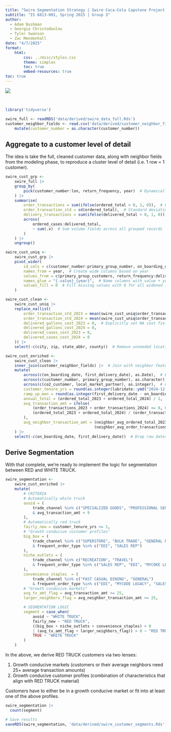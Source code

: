 ```yaml
---
title: "Swire Segmentation Strategy | Swire Coca-Cola Capstone Project "
subtitle: "IS 6813-001, Spring 2025 | Group 3"
author:
  - Adam Bushman
  - Georgia Christodoulou
  - Tyler Swanson
  - Zac Mendenhall
date: "4/7/2025"
format: 
    html:
        css: ../misc/styles.css
        theme: simplex
        toc: true
        embed-resources: true
toc: true
---
```


![](../misc/swire-banner.png)

<br>


```r
library('tidyverse')

swire_full <- readRDS('data/derived/swire_data_full.Rds')
customer_neighbor_fields <- read.csv('data/derived/customer_neighbor_fields.csv') |>
    mutate(customer_number = as.character(customer_number))
```


## Aggregate to a customer level of detail

The idea is take the full, cleaned customer data, along with neighbor fields from the modeling phase, to reproduce a cluster level of detail (i.e. 1 row = 1 customer).

```r
swire_cust_grp <-
    swire_full |>
    group_by(
        pick(customer_number:lon, return_frequency, year)  # Dynamically select grouping vars from a range and specific columns
    ) |>
    summarise(
        order_transactions = sum(ifelse(ordered_total > 0, 1, 0)),  # Count orders with any volume
        order_transaction_std = sd(ordered_total),  # Standard deviation of order volumes
        delivery_transactions = sum(ifelse(delivered_total > 0, 1, 0)),  # Count deliveries with any volume
        across(
            ordered_cases:delivered_total, 
            ~ sum(.x)  # Sum volume fields across all grouped records
        )
    ) |>
    ungroup()
```

```r
swire_cust_uniq <- 
    swire_cust_grp |>
    pivot_wider(
        id_cols = c(customer_number:primary_group_number, on_boarding_date:lon),  # Keep customer and location details as IDs
        names_from = year,  # Create wide columns based on year
        values_from = c(primary_group_customers, return_frequency:delivered_total),  # Use these variables as values
        names_glue = "{.value}_{year}",  # Name columns with value + year suffix
        values_fill = 0  # Fill missing values with 0 for all widened fields
    )

swire_cust_clean <- 
    swire_cust_uniq |>
    replace_na(list(
        order_transaction_std_2023 = mean(swire_cust_uniq$order_transaction_std_2023, na.rm = TRUE),  # Replace NA with column mean
        order_transaction_std_2024 = mean(swire_cust_uniq$order_transaction_std_2024, na.rm = TRUE), 
        delivered_gallons_cost_2023 = 0,  # Explicitly set NA cost fields to 0
        delivered_gallons_cost_2024 = 0, 
        delivered_cases_cost_2023 = 0,
        delivered_cases_cost_2024 = 0
    )) |>
    select(-c(city, zip, state_abbr, county))  # Remove unneeded location granularity
```


```r
swire_cust_enriched <- 
    swire_cust_clean |>
    inner_join(customer_neighbor_fields) |>  # Join with neighbor feature set
    mutate(
        across(c(on_boarding_date, first_delivery_date), as.Date),  # Ensure proper date format
        across(c(customer_number, primary_group_number), as.character),  # Convert IDs to character
        across(c(co2_customer, local_market_partner), as.integer),  # Convert logicals to integers for modeling
        customer_tenure_yrs = round(as.integer(lubridate::ymd("2024-12-31") - first_delivery_date) / 365.25, 1),  # Tenure as of end of 2024
        ramp_up_mon = round(as.integer(first_delivery_date - on_boarding_date) * 12 / 365.25, 1),  # Months between onboarding and first delivery
        annual_total = (ordered_total_2023 + ordered_total_2024) / 2,  # 2-year average of total ordered
        avg_transaction_amt = ifelse(
            (order_transactions_2023 + order_transactions_2024) <= 0, 0,  # Avoid division by 0
            (ordered_total_2023 + ordered_total_2024) / (order_transactions_2023 + order_transactions_2024)  # Avg order size
        ), 
        avg_neighbor_transaction_amt = (neighbor_avg_ordered_total_2023 + neighbor_avg_ordered_total_2024) / 
                                       (neighbor_avg_order_transactions_2023 + neighbor_avg_order_transactions_2024)  # Peer group avg
    ) |>
    select(-c(on_boarding_date, first_delivery_date))  # Drop raw dates now that derived fields are created
```


## Derive Segmentation

With that complete, we're ready to implement the logic for segmentation between RED and WHITE TRUCK.

```r
swire_segmentation <- 
    swire_cust_enriched |>
    mutate(
        # CRITERIA
        # Automatically white truck
        avoid = (
            trade_channel %in% c("SPECIALIZED GOODS", "PROFESSIONAL SERVICES", "VEHICLE CARE", "MOBILE RETAIL", "OUTDOOR ACTIVITIES") 
            & avg_transaction_amt < 9
        ), 
        # Automatically red truck
        fairly_new = customer_tenure_yrs <= 1, 
        # "Growth conducive customer profiles"
        big_box = (
            trade_channel %in% c("SUPERSTORE", "BULK TRADE", "GENERAL RETAILER") 
            & frequent_order_type %in% c("EDI", "SALES REP")
        ),
        niche_outlets = (
            trade_channel %in% c("RECREATION", "TRAVEL") 
            & frequent_order_type %in% c("SALES REP", "EDI", "MYCOKE LEGACY")
        ), 
        convenience_staples  = (
            trade_channel %in% c("FAST CASUAL DINING", "GENERAL") 
            & frequent_order_type %in% c("EDI", "MYCODE LEGACY", "SALES REP", "OTHER")), 
        # "Growth condusive markets"
        avg_tx_amt_flag = avg_transaction_amt >= 25, 
        larger_neighbors_flag = avg_neighbor_transaction_amt >= 25, 

        # SEGMENTATION LOGIC
        segment = case_when(
            avoid ~ "WHITE TRUCK", 
            fairly_new ~ "RED TRUCK", 
            ((big_box + niche_outlets + convenience_staples) > 0 
            | (avg_tx_amt_flag + larger_neighbors_flag)) > 0 ~ "RED TRUCK", 
            TRUE ~ "WHITE TRUCK"
        )
    )

```

In the above, we derive RED TRUCK customers via two lenses:

1. Growth conducive markets (customers or their average neighbors need 25+ average transaction amounts)
2. Growth conducive customer profiles (combination of characteristics that align with RED TRUCK material)

Customers have to either be in a growth conducive market or fit into at least one of the above profiles.

```r
swire_segmentation |> 
  count(segment)
```

```r
# Save results
saveRDS(swire_segmentation, 'data/derived/swire_customer_segments.Rds')
```